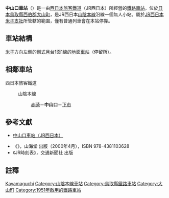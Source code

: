 {{noteTA
|T=zh-tw:中山口車站;zh-hk:中山口站; zh-cn:中山口站;
|1=zh-tw:中山口車站;zh-hk:中山口站; zh-cn:中山口站;
}}
{{日本車站資訊
|公司色 = #0072bc
|文字色 = 
|站名 = 
中山口車站
|圖片 =Nakayamaguchi Station.jpg
|pxl = 
|圖片說明 =中山口車站站房
|日文原名 =中山口
|平假名 =なかやまぐち
|羅馬拼音 =Nakayamaguchi
|副站名 = 
|所屬公司 = [[西日本旅客鐵道|西日本旅客鐵道]]（JR西日本）
|電報略號 =ナヤ
|車站編號 =
|所在地 = [[鳥取縣|鳥取縣]][[西伯郡|西伯郡]][[大山町|大山町]]<br>田中字內垣637番地
|車站構造 = [[地面車站|地面車站]]
|月台配置 =1面1線
|所屬路線 ={{JR西路線記號|S|A}} [[山陰本線|山陰本線]]
|前一站 = [[赤碕車站|赤碕]]
|前一站距離 =4.2
|後一站距離=2.2
|後一站 =[[下市車站|下市]]
|距離 = 295.5
|起點站 = [[京都車站|京都]]
|啟用年月日 = 1951年（[[昭和|昭和]]26年）11月1日
|廢站年月日 = 
|上下車人次 =
|統計年度 =
|轉車 =
|備註 = 無人車站
}}
'''中山口車站'''（{{jpn|j=中山口駅|hg=なかやまぐちえき|rm=Nakayamaguchi eki|f=y}}）是一由[[西日本旅客鐵道|西日本旅客鐵道]]（JR西日本）所經營的[[鐵路車站|鐵路車站]]，位於[[日本|日本]][[鳥取縣|鳥取縣]][[西伯郡|西伯郡]][[大山町|大山町]]，是JR西日本[[山陰本線|山陰本線]]沿線一個無人小站。屬於[[西日本旅客鐵道米子支社|JR西日本米子支社]]所管轄的範圍，僅有普通列車會在本站停靠。
== 車站結構 ==
[[米子站|米子]]方向左側的[[側式月台|側式月台]]1面1線的[[地面車站|地面車站]]（停留所）。

== 相鄰車站 ==
; 西日本旅客鐵道
: {{JR西路線記號|S|A}} 山陰本線
:: [[赤碕站|赤碕]]－'''中山口'''－[[下市站|下市]]

==參考文獻==
*{{ja}}[http://www.jr-odekake.net/eki/top.php?id=0640721 中山口車站（JR西日本）] {{Wayback|url=http://www.jr-odekake.net/eki/top.php?id=0640721 |date=20100612133148 }}
* 《{{lang|ja|JR西日本 ― 全51線区の駅・運転・車両のすべてを徹底解説}}》，山海堂 出版（2000年4月），ISBN 978-4381103628
* 《JR時刻表》，交通新聞社 出版

==註釋==
<references/>


{{山陰本線 (米子地區)}}
{{japan-rail-stub}}

{{DEFAULTSORT:Nakayamaguchi}}
[[Category:日本鐵路車站_Na|Kayamaguchi]]
[[Category:山陰本線車站|Category:山陰本線車站]]
[[Category:鳥取縣鐵路車站|Category:鳥取縣鐵路車站]]
[[Category:大山町|Category:大山町]]
[[Category:1951年啟用的鐵路車站|Category:1951年啟用的鐵路車站]]